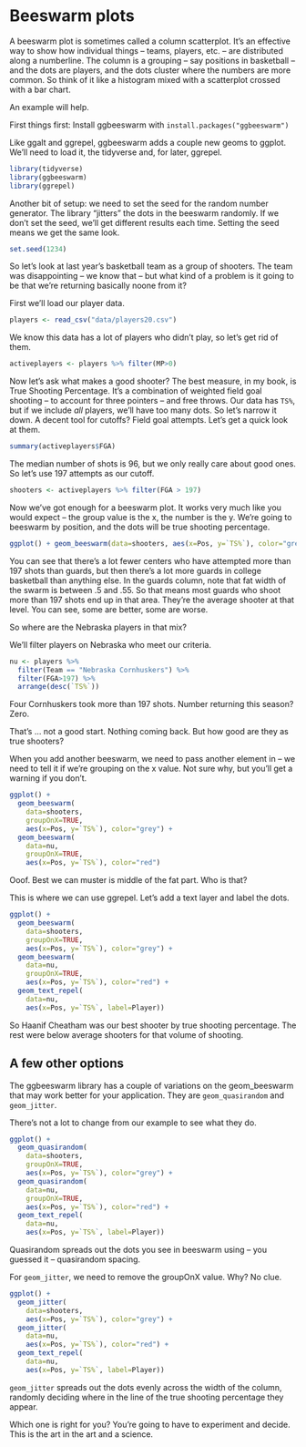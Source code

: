 # Beeswarm plots

A beeswarm plot is sometimes called a column scatterplot. It's an effective way to show how individual things -- teams, players, etc. -- are distributed along a numberline. The column is a grouping -- say positions in basketball -- and the dots are players, and the dots cluster where the numbers are more common. So think of it like a histogram mixed with a scatterplot crossed with a bar chart. 

An example will help.

First things first: Install ggbeeswarm with `install.packages("ggbeeswarm")`

Like ggalt and ggrepel, ggbeeswarm adds a couple new geoms to ggplot. We'll need to load it, the tidyverse and, for later, ggrepel.

```r
library(tidyverse)
library(ggbeeswarm)
library(ggrepel)
```

Another bit of setup: we need to set the seed for the random number generator. The library "jitters" the dots in the beeswarm randomly. If we don't set the seed, we'll get different results each time. Setting the seed means we get the same look. 

```r
set.seed(1234)
```

So let's look at last year's basketball team as a group of shooters. The team was disappointing -- we know that -- but what kind of a problem is it going to be that we're returning basically noone from it? 

First we'll load our player data.

```r
players <- read_csv("data/players20.csv")
```

We know this data has a lot of players who didn't play, so let's get rid of them.

```r
activeplayers <- players %>% filter(MP>0) 
```

Now let's ask what makes a good shooter? The best measure, in my book, is True Shooting Percentage. It's a combination of weighted field goal shooting -- to account for three pointers -- and free throws. Our data has `TS%`, but if we include *all* players, we'll have too many dots. So let's narrow it down. A decent tool for cutoffs? Field goal attempts. Let's get a quick look at them. 

```r
summary(activeplayers$FGA)
```

The median number of shots is 96, but we only really care about good ones. So let's use 197 attempts as our cutoff. 

```r
shooters <- activeplayers %>% filter(FGA > 197)
```

Now we've got enough for a beeswarm plot. It works very much like you would expect -- the group value is the x, the number is the y. We're going to beeswarm by position, and the dots will be true shooting percentage.

```r
ggplot() + geom_beeswarm(data=shooters, aes(x=Pos, y=`TS%`), color="grey")
```

You can see that there's a lot fewer centers who have attempted more than 197 shots than guards, but then there's a lot more guards in college basketball than anything else. In the guards column, note that fat width of the swarm is between .5 and .55. So that means most guards who shoot more than 197 shots end up in that area. They're the average shooter at that level. You can see, some are better, some are worse. 

So where are the Nebraska players in that mix? 

We'll filter players on Nebraska who meet our criteria. 

```r
nu <- players %>% 
  filter(Team == "Nebraska Cornhuskers") %>% 
  filter(FGA>197) %>% 
  arrange(desc(`TS%`))
```

Four Cornhuskers took more than 197 shots. Number returning this season? Zero.

That's ... not a good start. Nothing coming back. But how good are they as true shooters?  

When you add another beeswarm, we need to pass another element in -- we need to tell it if we're grouping on the x value. Not sure why, but you'll get a warning if you don't. 

```r
ggplot() + 
  geom_beeswarm(
    data=shooters, 
    groupOnX=TRUE, 
    aes(x=Pos, y=`TS%`), color="grey") + 
  geom_beeswarm(
    data=nu, 
    groupOnX=TRUE, 
    aes(x=Pos, y=`TS%`), color="red")
```
Ooof. Best we can muster is middle of the fat part. Who is that? 

This is where we can use ggrepel. Let's add a text layer and label the dots. 

```r
ggplot() + 
  geom_beeswarm(
    data=shooters, 
    groupOnX=TRUE, 
    aes(x=Pos, y=`TS%`), color="grey") + 
  geom_beeswarm(
    data=nu, 
    groupOnX=TRUE, 
    aes(x=Pos, y=`TS%`), color="red") + 
  geom_text_repel(
    data=nu, 
    aes(x=Pos, y=`TS%`, label=Player))
```

So Haanif Cheatham was our best shooter by true shooting percentage. The rest were below average shooters for that volume of shooting. 

## A few other options

The ggbeeswarm library has a couple of variations on the geom_beeswarm that may work better for your application. They are `geom_quasirandom` and `geom_jitter`. 

There's not a lot to change from our example to see what they do. 

```r
ggplot() + 
  geom_quasirandom(
    data=shooters, 
    groupOnX=TRUE, 
    aes(x=Pos, y=`TS%`), color="grey") + 
  geom_quasirandom(
    data=nu, 
    groupOnX=TRUE, 
    aes(x=Pos, y=`TS%`), color="red") + 
  geom_text_repel(
    data=nu, 
    aes(x=Pos, y=`TS%`, label=Player))
```

Quasirandom spreads out the dots you see in beeswarm using -- you guessed it -- quasirandom spacing. 

For `geom_jitter`, we need to remove the groupOnX value. Why? No clue. 

```r
ggplot() + 
  geom_jitter(
    data=shooters, 
    aes(x=Pos, y=`TS%`), color="grey") + 
  geom_jitter(
    data=nu, 
    aes(x=Pos, y=`TS%`), color="red") + 
  geom_text_repel(
    data=nu, 
    aes(x=Pos, y=`TS%`, label=Player))
```

`geom_jitter` spreads out the dots evenly across the width of the column, randomly deciding where in the line of the true shooting percentage they appear. 

Which one is right for you? You're going to have to experiment and decide. This is the art in the art and a science. 



